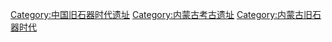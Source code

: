 [[Category:中国旧石器时代遗址|Category:中国旧石器时代遗址]]
[[Category:内蒙古考古遗址|Category:内蒙古考古遗址]]
[[Category:内蒙古旧石器时代‎|Category:内蒙古旧石器时代‎]]